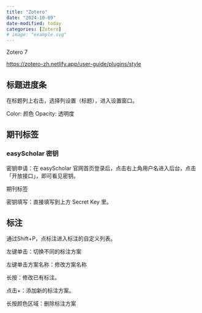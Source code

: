 ```yaml
---
title: "Zotero"
date: "2024-10-09"
date-modified: today
categories: [Zotero]
# image: "example.svg"
---
```


Zotero 7

<https://zotero-zh.netlify.app/user-guide/plugins/style>

## 标题进度条

在标题列上右击，选择列设置（标题），进入设置窗口。

Color: 颜色 Opacity: 透明度

## 期刊标签

### easyScholar 密钥

密钥申请：在 easyScholar 官网首页登录后，点击右上角用户名进入后台，点击 「开放接口」，即可看见密钥。

期刊标签

密钥填写：直接填写到上方 Secret Key 里。

## 标注

通过Shift+P，点标注进入标注的自定义列表。

左键单击：切换不同的标注方案

左键单击方案名称：修改方案名称

长按：修改已有标注。

点击+：添加新的标注方案。

长按颜色区域：删除标注方案
